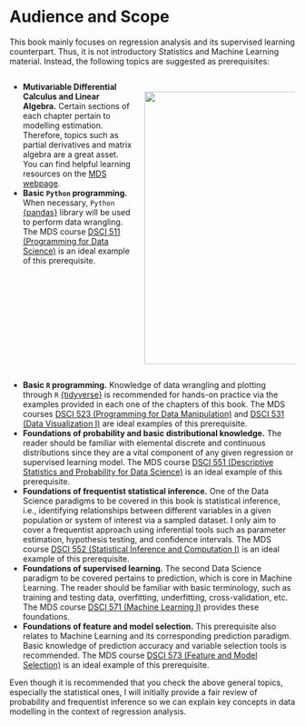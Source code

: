 # Audience and Scope {.unnumbered}

This book mainly focuses on regression analysis and its supervised learning counterpart. Thus, it is not introductory Statistics and Machine Learning material. Instead, the following topics are suggested as prerequisites:

::: columns
::: {.column width="45%"}
-   **Mutivariable Differential Calculus and Linear Algebra.** Certain sections of each chapter pertain to modelling estimation. Therefore, topics such as partial derivatives and matrix algebra are a great asset. You can find helpful learning resources on the [MDS webpage](https://ubc-mds.github.io/resources_pages/learning_resources/).
-   **Basic `Python` programming.** When necessary, `Python` [{pandas}](https://pypi.org/project/pandas/) library will be used to perform data wrangling. The MDS course [DSCI 511 (Programming for Data Science)](https://github.com/UBC-MDS/DSCI_511_prog-dsci) is an ideal example of this prerequisite.
:::
::: {.column width="55%"}
<br>
![](img/books.jpg){width=480 fig-align="right"}
</br>
:::
:::

-   **Basic `R` programming.** Knowledge of data wrangling and plotting through `R` [{tidyverse}](https://www.tidyverse.org) is recommended for hands-on practice via the examples provided in each one of the chapters of this book. The MDS courses [DSCI 523 (Programming for Data Manipulation)](https://github.com/UBC-MDS/DSCI_523_r-prog) and [DSCI 531 (Data Visualization I)](https://github.com/UBC-MDS/DSCI_531_viz-1) are ideal examples of this prerequisite.
-   **Foundations of probability and basic distributional knowledge.** The reader should be familiar with elemental discrete and continuous distributions since they are a vital component of any given regression or supervised learning model. The MDS course [DSCI 551 (Descriptive Statistics and Probability for Data Science)](https://ubc-mds.github.io/course-descriptions/DSCI_551_eda-dsci/) is an ideal example of this prerequisite.
-   **Foundations of frequentist statistical inference.** One of the Data Science paradigms to be covered in this book is statistical inference, i.e., identifying relationships between different variables in a given population or system of interest via a sampled dataset. I only aim to cover a frequentist approach using inferential tools such as parameter estimation, hypothesis testing, and confidence intervals. The MDS course [DSCI 552 (Statistical Inference and Computation I)](https://github.com/UBC-MDS/DSCI_552_stat-inf-1) is an ideal example of this prerequisite.
-   **Foundations of supervised learning.** The second Data Science paradigm to be covered pertains to prediction, which is core in Machine Learning. The reader should be familiar with basic terminology, such as training and testing data, overfitting, underfitting, cross-validation, etc. The MDS course [DSCI 571 (Machine Learning I)](https://github.com/UBC-MDS/DSCI_571_sup-learn-1) provides these foundations.
-   **Foundations of feature and model selection.** This prerequisite also relates to Machine Learning and its corresponding prediction paradigm. Basic knowledge of prediction accuracy and variable selection tools is recommended. The MDS course [DSCI 573 (Feature and Model Selection)](https://github.com/UBC-MDS/DSCI_573_feat-model-select) is an ideal example of this prerequisite.

Even though it is recommended that you check the above general topics, especially the statistical ones, I will initially provide a fair review of probability and frequentist inference so we can explain key concepts in data modelling in the context of regression analysis.